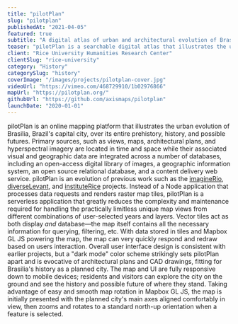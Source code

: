 ```yaml
---
title: "pilotPlan"
slug: "pilotplan"
publishedAt: "2021-04-05"
featured: true
subtitle: "A digital atlas of urban and architectural evolution of Brasilia"
teaser: "pilotPlan is a searchable digital atlas that illustrates the urban and architectural evolution of Brasilia, as it existed and as it was imagined."
client: "Rice University Humanities Research Center"
clientSlug: "rice-university"
category: "History"
categorySlug: "history"
coverImage: "/images/projects/pilotplan-cover.jpg"
videoUrl: "https://vimeo.com/468729910/1b02976866"
mapUrl: "https://pilotplan.org/"
githubUrl: "https://github.com/axismaps/pilotplan"
launchDate: "2020-01-01"
---
```

pilotPlan is an online mapping platform that illustrates the urban evolution of Brasilia, Brazil's capital city, over its entire prehistory, history, and possible futures. Primary sources, such as views, maps, architectural plans, and hyperspectral imagery are located in time and space while their associated visual and geographic data are integrated across a number of databases, including an open-access digital library of images, a geographic information system, an open source relational database, and a content delivery web service.
pilotPlan is an evolution of previous work such as the [imagineRio](https://www.axismaps.com/projects/rio), [diverseLevant](https://www.axismaps.com/projects/levant), and [instituteRice](https://www.instituterice.org/) projects. Instead of a Node application that processes data requests and renders raster map tiles, pilotPlan is a serverless application that greatly reduces the complexity and maintenance required for handling the practically limitless unique map views from different combinations of user-selected years and layers. Vector tiles act as both display _and_ database—the map itself contains all the necessary information for querying, filtering, etc. With data stored in tiles and Mapbox GL JS powering the map, the map can very quickly respond and redraw based on users interaction.
Overall user interface design is consistent with earlier projects, but a "dark mode" color scheme strikingly sets pilotPlan apart and is evocative of architectural plans and CAD drawings, fitting for Brasilia's history as a planned city. The map and UI are fully responsive down to mobile devices; residents and visitors can explore the city on the ground and see the history and possible future of where they stand. Taking advantage of easy and smooth map rotation in Mapbox GL JS, the map is initially presented with the planned city's main axes aligned comfortably in view, then zooms and rotates to a standard north-up orientation when a feature is selected.

